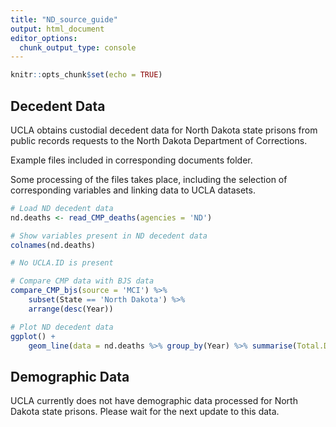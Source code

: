 ```yaml
---
title: "ND_source_guide"
output: html_document
editor_options: 
  chunk_output_type: console
---
```


```r
knitr::opts_chunk$set(echo = TRUE)
```

## Decedent Data

UCLA obtains custodial decedent data for North Dakota state prisons from public records requests to the North Dakota Department of Corrections.

Example files included in corresponding documents folder.

Some processing of the files takes place, including the selection of corresponding variables and linking data to UCLA datasets. 

```r
# Load ND decedent data
nd.deaths <- read_CMP_deaths(agencies = 'ND')

# Show variables present in ND decedent data
colnames(nd.deaths)

# No UCLA.ID is present 

# Compare CMP data with BJS data
compare_CMP_bjs(source = 'MCI') %>%
    subset(State == 'North Dakota') %>%
    arrange(desc(Year))

# Plot ND decedent data 
ggplot() +
    geom_line(data = nd.deaths %>% group_by(Year) %>% summarise(Total.Deaths = n()),aes(x = Year, y = Total.Deaths))

```


## Demographic Data

UCLA currently does not have demographic data processed for North Dakota state prisons. Please wait for the next update to this data. 

